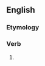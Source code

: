 ==English==

===Etymology===
{{suffix|en|exhort|eth}}

===Verb===
{{head|en|verb form}}

# {{en-archaic third-person singular of|exhort}}